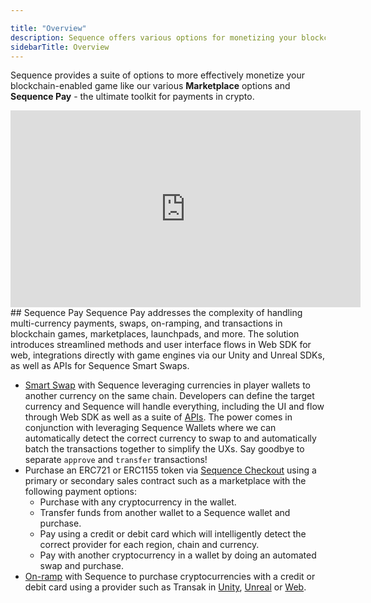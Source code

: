 ---

title: "Overview"
description: Sequence offers various options for monetizing your blockchain-enabled game, such as white-label marketplaces and Sequence Pay.
sidebarTitle: Overview
---



Sequence provides a suite of options to more effectively monetize your blockchain-enabled game like our various **Marketplace** options and **Sequence Pay** - the ultimate toolkit for payments in crypto.
<Frame>
<iframe width="560" height="315" src="https://www.youtube.com/embed/iJvANERhppM?si=MD8Jkl2p6-oVJzaY" title="YouTube video player" frameBorder="0" allow="accelerometer; autoplay; clipboard-write; encrypted-media; gyroscope; picture-in-picture; web-share" referrerPolicy="strict-origin-when-cross-origin" allowFullScreen></iframe>
</Frame>
## Sequence Pay
Sequence Pay addresses the complexity of handling multi-currency payments, swaps, on-ramping, and transactions in blockchain games, marketplaces, launchpads, and more. The solution introduces streamlined methods and user interface flows in Web SDK for web, integrations directly with game engines via our Unity and Unreal SDKs, as well as APIs for Sequence Smart Swaps.

- [Smart Swap](/sdk/web/guides/smart-swaps) with Sequence leveraging currencies in player wallets to another currency on the same chain. Developers can define the target currency and Sequence will handle everything, including the UI and flow through Web SDK as well as a suite of [APIs](/api-references/infrastructure/overview). The power comes in conjunction with leveraging Sequence Wallets where we can automatically detect the correct currency to swap to and automatically batch the transactions together to simplify the UXs. Say goodbye to separate `approve` and `transfer` transactions!
- Purchase an ERC721 or ERC1155 token via [Sequence Checkout](/sdk/web/guides/checkout) using a primary or secondary sales contract such as a marketplace with the following payment options:
  - Purchase with any cryptocurrency in the wallet.
  - Transfer funds from another wallet to a Sequence wallet and purchase.
  - Pay using a credit or debit card which will intelligently detect the correct provider for each region, chain and currency.
  - Pay with another cryptocurrency in a wallet by doing an automated swap and purchase.
- [On-ramp](/sdk/web/guides/on-ramp) with Sequence to purchase cryptocurrencies with a credit or debit card using a provider such as Transak in [Unity](/sdk/unity/monetization/onboard-user-funds), [Unreal](/sdk/unreal/monetization/onboard-user-funds) or [Web](/sdk/web/guides/on-ramp).